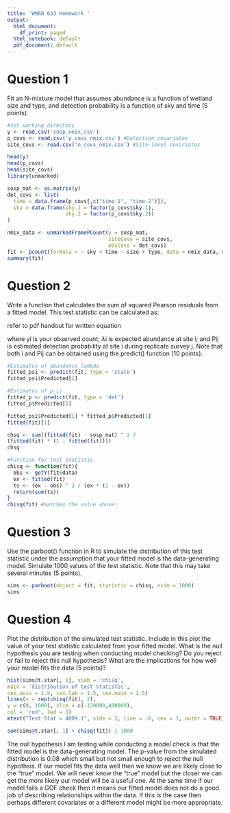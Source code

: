 ---
title: 'WMAN 633 Homework '
output:
  html_document:
    df_print: paged
  html_notebook: default
  pdf_document: default
---

# Question 1
Fit an N-mixture model that assumes abundance is a function of wetland size and type, and detection probability is a function of sky and time (5 points).

```{r}
#set working directory
y <- read.csv('sosp_nmix.csv')
p_covs <- read.csv('p_covs_nmix.csv') #Detection covariates
site_covs <- read.csv('n_covs_nmix.csv') #Site-level covariates

head(y)
head(p_covs)
head(site_covs)
library(unmarked)

sosp_mat <- as.matrix(y) 
det_covs <- list(
  time = data.frame(p_covs[,c("time.1", "time.2")]),
  sky = data.frame(sky.1 = factor(p_covs$sky.1),
                   sky.2 = factor(p_covs$sky.2))
)

nmix_data <- unmarkedFramePCount(y = sosp_mat,
                                 siteCovs = site_covs,
                                 obsCovs = det_covs)
fit <- pcount(formula = ~ sky + time ~ size + type, data = nmix_data, K = 100)
summary(fit)
```

# Question 2
Write a function that calculates the sum of squared Pearson residuals from a fitted model. This test statistic can be calculated as: 

refer to pdf handout for written equation

where yi is your observed count; $\lambda$i is expected abundance at site i; and Pij is estimated detection probability at site i during replicate survey j. Note that both i and Pij can be obtained using the predict() function (10 points).

```{r}
#Estimates of abundance lambda
fitted_psi <- predict(fit, type = 'state') 
fitted_psi$Predicted[1]

#Estimates of p_ij
fitted_p <- predict(fit, type = 'det')
fitted_p$Predicted[1]

fitted_psi$Predicted[1] * fitted_p$Predicted[1]
fitted(fit)[1]

chsq <- sum((fitted(fit) - sosp_mat) ^ 2 /
(fitted(fit) * (1 - fitted(fit))))
chsq

#Function for test statistic
chisq <- function(fit){
  obs <- getY(fit@data)
  ex <- fitted(fit)
  ts <- (ex - obs) ^ 2 / (ex * (1 - ex))
  return(sum(ts))
}
chisq(fit) #matches the value above!
```

# Question 3
Use the parboot() function in R to simulate the distribution of this test statistic under the assumption that your fitted model is the data-generating model. Simulate 1000 values of the test statistic. Note that this may take several minutes (5 points).

```{r}
sims <- parboot(object = fit, statistic = chisq, nsim = 1000) 
sims
```

# Question 4
Plot the distribution of the simulated test statistic. Include in this plot the value of your test statistic calculated from your fitted model. What is the null hypothesis you are testing when conducting model checking? Do you reject or fail to reject this null hypothesis? What are the implications for how well your model fits the data (5 points)?

```{r}
hist(sims@t.star[, 1], xlab = 'chisq',
main = 'distribution of test statistic',
cex.axis = 1.5, cex.lab = 1.5, cex.main = 1.5)
lines(x = rep(chisq(fit), 2),
y = c(0, 1000), xlim = c(-120000,400000),
col = 'red', lwd = 3)
mtext("Test Stat = 4009.1", side = 3, line = -6, cex = 1, outer = TRUE)

sum(sims@t.star[, 1] > chisq(fit)) / 1000
```
The null hypothesis I am testing while conducting a model check is that the fitted model is the data-generating model. The p-value from the simulated distribution is 0.08 which small but not small enough to reject the null hypothsis. If our model fits the data well then we know we are likely close to the "true" model. We will never know the "true" model but the closer we can get the more likely our model will be a useful one. At the same time if our model fails a GOF check then it means our fitted model does not do a good job of describing relationships within the data. If this is the case then perhaps different covariates or a different model might be more appropriate. 
